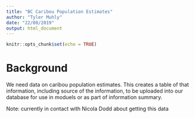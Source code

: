 ```yaml
---
title: "BC Caribou Population Estimates"
author: "Tyler Muhly"
date: "22/08/2019"
output: html_document
---
```


```r
knitr::opts_chunk$set(echo = TRUE)
```

# Background
We need data on caribou population estimates. This creates a table of that information, including source of the information, to be uploaded into our database for use in moduels or as part of information summary.

Note: currently in contact with Nicola Dodd about getting this data





